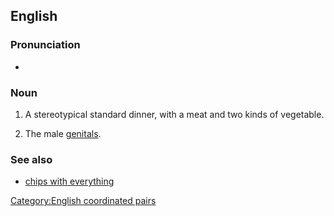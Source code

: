 ==English==

===Pronunciation===
* {{audio|en|En-au-meat and two veg.ogg|Audio (AU)}}

===Noun===
{{en-plural noun}}

# {{lb|en|British|Ireland|colloquial}} A stereotypical standard dinner, with a meat and two kinds of vegetable.
# {{lb|en|British|slang}} The male [[genitals]].

===See also===
* [[chips with everything]]

[[Category:English coordinated pairs]]